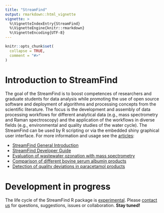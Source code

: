 ```yaml
---
title: "StreamFind"
output: rmarkdown::html_vignette
vignette: >
  %\VignetteIndexEntry{StreamFind}
  %\VignetteEngine{knitr::rmarkdown}
  %\VignetteEncoding{UTF-8}
---
```


```r
knitr::opts_chunk$set(
  collapse = TRUE,
  comment = "#>"
)
```

# Introduction to StreamFind

The goal of the StreamFind is to boost competences of researchers and graduate students for data analysis while promoting the use of open source software and deployment of algorithms and processing concepts from the scientific literature. The focus is the development and assembly of data processing workflows for different analytical data (e.g., mass spectrometry and Raman spectroscopy) and the application of the workflows in diverse fields (e.g., environmental and quality studies of the water cycle). The StreamFind can be used by R scripting or via the embedded shiny graphical user interface. For more information and usage see the [articles](https://odea-project.github.io/StreamFind/articles/index.html):

 - [StreamFind General Introduction](https://odea-project.github.io/StreamFind/articles/framework.html)
 - [StreamFind Developer Guide](https://odea-project.github.io/StreamFind/articles/developer_guide.html)
 - [Evaluation of wastewater ozonation with mass spectrometry](https://odea-project.github.io/StreamFind/articles/demo_ozonation_project.html)
 - [Comparison of different bovine serum albumin products](https://odea-project.github.io/StreamFind/articles/demo_ms_raman_fusion_bsa.html)
 - [Detection of quality deviations in paracetamol products](https://odea-project.github.io/StreamFind/articles/demo_paracetamol.html)

# Development in progress

The life cycle of the StreamFind R package is [experimental](https://lifecycle.r-lib.org/articles/stages.html). Please [contact us](mailto:cunha@iuta.de) for questions, suggestions, issues or collaboration. **Stay tuned!**
